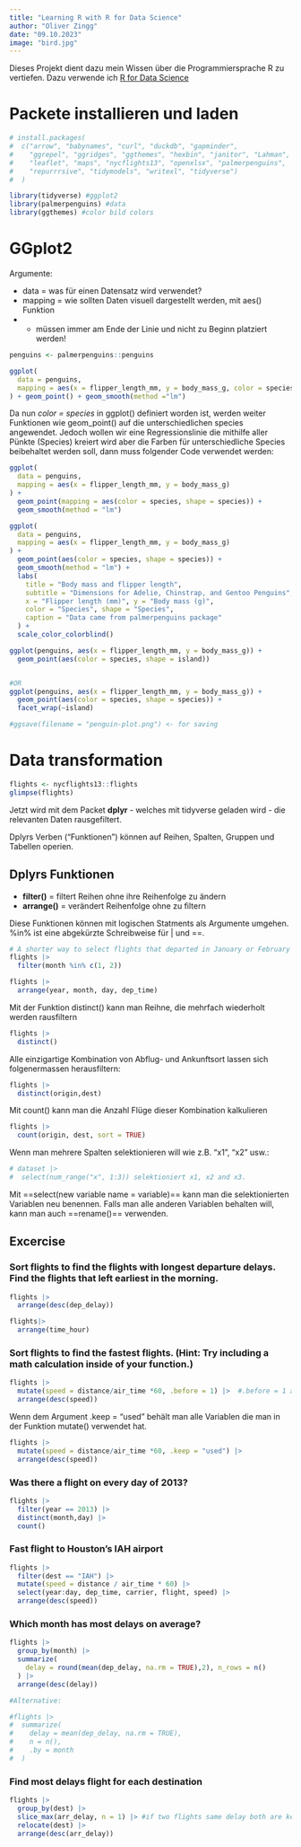 ```yaml
---
title: "Learning R with R for Data Science"
author: "Oliver Zingg"
date: "09.10.2023"
image: "bird.jpg"
---
```



Dieses Projekt dient dazu mein Wissen über die Programmiersprache R zu vertiefen. Dazu verwende ich [R for Data Science](https://r4ds.hadley.nz/intro)


# Packete installieren und laden 

```r
# install.packages(
#  c("arrow", "babynames", "curl", "duckdb", "gapminder", 
#    "ggrepel", "ggridges", "ggthemes", "hexbin", "janitor", "Lahman", 
#    "leaflet", "maps", "nycflights13", "openxlsx", "palmerpenguins", 
#    "repurrrsive", "tidymodels", "writexl", "tidyverse")
#  )
```

```r
library(tidyverse) #ggplot2
library(palmerpenguins) #data
library(ggthemes) #color bild colors 

```


# GGplot2

Argumente: 

* data = was für einen Datensatz wird verwendet?
* mapping = wie sollten Daten visuell dargestellt werden, mit aes() Funktion
* + müssen immer am Ende der Linie und nicht zu Beginn platziert werden!

```r
penguins <- palmerpenguins::penguins

ggplot(
  data = penguins,
  mapping = aes(x = flipper_length_mm, y = body_mass_g, color = species)
) + geom_point() + geom_smooth(method ="lm")
```


Da nun *color = species* in ggplot() definiert worden ist, werden weiter Funktionen wie geom_point() auf die unterschiedlichen species angewendet. Jedoch wollen wir eine Regressionslinie die mithilfe aller Pünkte (Species) kreiert wird aber die Farben für unterschiedliche Species beibehaltet werden soll, dann muss folgender Code verwendet werden: 

```r
ggplot(
  data = penguins,
  mapping = aes(x = flipper_length_mm, y = body_mass_g)
) +
  geom_point(mapping = aes(color = species, shape = species)) + 
  geom_smooth(method = "lm")
```


```r
ggplot(
  data = penguins,
  mapping = aes(x = flipper_length_mm, y = body_mass_g)
) +
  geom_point(aes(color = species, shape = species)) +
  geom_smooth(method = "lm") +
  labs(
    title = "Body mass and flipper length",
    subtitle = "Dimensions for Adelie, Chinstrap, and Gentoo Penguins",
    x = "Flipper length (mm)", y = "Body mass (g)",
    color = "Species", shape = "Species",
    caption = "Data came from palmerpenguins package"
  ) +
  scale_color_colorblind()
```
```r
ggplot(penguins, aes(x = flipper_length_mm, y = body_mass_g)) +
  geom_point(aes(color = species, shape = island))


#OR
ggplot(penguins, aes(x = flipper_length_mm, y = body_mass_g)) +
  geom_point(aes(color = species, shape = species)) +
  facet_wrap(~island)

#ggsave(filename = "penguin-plot.png") <- for saving

```

# Data transformation


```r

flights <- nycflights13::flights
glimpse(flights)

```

Jetzt wird mit dem Packet **dplyr** - welches mit tidyverse geladen wird - die relevanten Daten rausgefiltert.

Dplyrs Verben ("Funktionen")  können auf Reihen, Spalten, Gruppen und Tabellen operien.

## Dplyrs Funktionen

* **filter()** = filtert Reihen ohne ihre Reihenfolge zu ändern
* **arrange()** = verändert Reihenfolge ohne zu filtern

Diese Funktionen können mit logischen Statments als Argumente umgehen. %in% ist eine abgekürzte Schreibweise für | und ==.
```r
# A shorter way to select flights that departed in January or February
flights |> 
  filter(month %in% c(1, 2))
```
```r
flights |> 
  arrange(year, month, day, dep_time)
```

Mit der Funktion distinct() kann man Reihne, die mehrfach wiederholt werden rausfiltern

```r
flights |>
  distinct()
```

Alle einzigartige Kombination von Abflug- und Ankunftsort lassen sich folgenermassen herausfiltern:

```r
flights |>
  distinct(origin,dest)
```
Mit count() kann man die Anzahl Flüge dieser Kombination kalkulieren
```r
flights |>
  count(origin, dest, sort = TRUE)

```
Wenn man mehrere Spalten selektionieren will wie z.B. "x1", "x2" usw.:

```r
# dataset |>
#  select(num_range("x", 1:3)) selektioniert x1, x2 and x3.
```

Mit ==select(new variable name = variable)== kann man die selektionierten Variablen neu benennen. Falls man alle anderen Variablen behalten will, kann man auch ==rename()== verwenden.

## Excercise

### Sort flights to find the flights with longest departure delays. Find the flights that left earliest in the morning.

```r
flights |>
  arrange(desc(dep_delay))

flights|>
  arrange(time_hour)

```


### Sort flights to find the fastest flights. (Hint: Try including a math calculation inside of your function.)

```r
flights |>
  mutate(speed = distance/air_time *60, .before = 1) |>  #.before = 1 adds speed to start of coloumns, we can also use .before = year
  arrange(desc(speed))
```
Wenn dem Argument .keep = "used" behält man alle Variablen die man in der Funktion mutate() verwendet hat.

```r
flights |>
  mutate(speed = distance/air_time *60, .keep = "used") |>
  arrange(desc(speed))
```

### Was there a flight on every day of 2013?

```r
flights |>
  filter(year == 2013) |>
  distinct(month,day) |>
  count()
```

### Fast flight to Houston's IAH airport

```r
flights |> 
  filter(dest == "IAH") |> 
  mutate(speed = distance / air_time * 60) |> 
  select(year:day, dep_time, carrier, flight, speed) |> 
  arrange(desc(speed)) 
```

### Which month has most delays on average?

```r
flights |> 
  group_by(month) |> 
  summarize(
    delay = round(mean(dep_delay, na.rm = TRUE),2), n_rows = n()
  ) |>
  arrange(desc(delay))

#Alternative:

#flights |> 
#  summarize(
#    delay = mean(dep_delay, na.rm = TRUE), 
#    n = n(),
#    .by = month
#  )
```
### Find most delays flight for each destination

```r
flights |> 
  group_by(dest) |> 
  slice_max(arr_delay, n = 1) |> #if two flights same delay both are kept, with_ties = FALSE if strictly only one row per destination 
  relocate(dest) |>
  arrange(desc(arr_delay))

```



